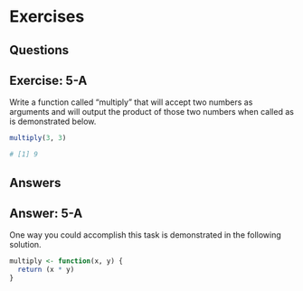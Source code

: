 # Exercises {.unnumbered}

## Questions

::: callout
## Exercise: 5-A

Write a function called "multiply" that will accept two numbers as arguments and will output the product of those two numbers when called as is demonstrated below.

``` r
multiply(3, 3)

# [1] 9
```
:::

## Answers

::: callout
## Answer: 5-A

One way you could accomplish this task is demonstrated in the following solution.

``` r
multiply <- function(x, y) {
  return (x * y)
}
```
:::
